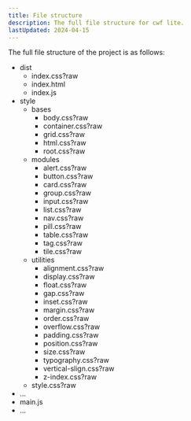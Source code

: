 ```yaml
---
title: File structure
description: The full file structure for cwf lite.
lastUpdated: 2024-04-15
---
```



The full file structure of the project is as follows:

<FileTree>

- dist
  - index.css?raw
  - index.html
  - index.js
- style
  - bases
    - body.css?raw
    - container.css?raw
    - grid.css?raw
    - html.css?raw
    - root.css?raw
  - modules
    - alert.css?raw
    - button.css?raw
    - card.css?raw
    - group.css?raw
    - input.css?raw
    - list.css?raw
    - nav.css?raw
    - pill.css?raw
    - table.css?raw
    - tag.css?raw
    - tile.css?raw
  - utilities
    - alignment.css?raw
    - display.css?raw
    - float.css?raw
    - gap.css?raw
    - inset.css?raw
    - margin.css?raw
    - order.css?raw
    - overflow.css?raw
    - padding.css?raw
    - position.css?raw
    - size.css?raw
    - typography.css?raw
    - vertical-slign.css?raw
    - z-index.css?raw
  - style.css?raw
- ...
- main.js
- ...

</FileTree>
